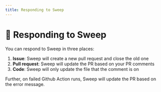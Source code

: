 ```yaml
---
title: Responding to Sweep
---
```


# 💬 Responding to Sweep

You can respond to Sweep in three places:
1. **Issue**: Sweep will create a new pull request and close the old one
2. **Pull request**: Sweep will update the PR based on your PR comments
3. **Code**: Sweep will only update the file that the comment is on

Further, on failed Github Action runs, Sweep will update the PR based on the error message.
